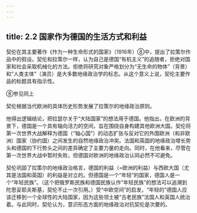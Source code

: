```yaml
---
---
---
```

title: 2.2 国家作为德国的生活方式和利益
---



契伦在其主要著作《作为一种生命形式的国家》（1916年）⑧中，提出了拉策尔作品中的假设。契伦和拉策尔一样，认为自己是德国“有机主义”的追随者，拒绝对国家和社会采取机械化的方法。拒绝将研究对象严格划分为“无生命的物体”（背景）和“人类主体”（演员）是大多数地缘政治学的标志。从这个意义上说，契伦主要作品的标题具有指示性。

⑧参见同上

契伦根据当代欧洲的具体历史形势发展了拉策尔的地缘政治原则。

他得出逻辑结论，把拉瑟尔关于“大陆国家”的想法用于德国。他指出，在欧洲的背景下，德国是一个具有轴向活力的空间，旨在围绕自身构建其他欧洲大国。契伦将第一次世界大战解释为德国（“轴心国”）的动态扩张与反对它的外围欧洲（和非欧洲）国家（协约国）之间发生的自然地缘政治冲突。法国和英国的地缘政治增长势头和德国的下行势头之间的差异确定了主要力量的走向。同时，在他看来，尽管在第一次世界大战中暂时失败，但德国对欧洲的地缘政治认同必然不可避免。

契伦巩固了拉策尔的地缘政治格言，德国的利益（=欧洲的利益）与西欧大国（尤其是法国和英国）的利益是对立的。但德国是一个“年轻”的国家，德国人是一个“年轻民族”。（这个把俄罗斯民族和德国民族认作“年轻民族”的想法可以追溯到陀思妥耶夫斯基，契伦不止一次引用。）受“中欧空间”的启发，“年轻的”德国人应该迁移到一个全球性的大陆国家，因为这些领土被“古老民族”法国人和英国人统治着。与此同时，契伦认为，意识形态方面的地缘政治对抗契伦是次要的。